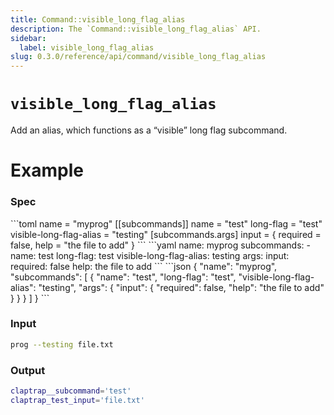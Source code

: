 ```yaml
---
title: Command::visible_long_flag_alias
description: The `Command::visible_long_flag_alias` API.
sidebar:
  label: visible_long_flag_alias
slug: 0.3.0/reference/api/command/visible_long_flag_alias
---
```



# `visible_long_flag_alias` <LinkButton href="https://docs.rs/clap/latest/clap/struct.Command.html#method.visible_long_flag_alias" icon="open-book" variant="minimal" />

<Badge text="since 0.1.0" size="small" />

Add an alias, which functions as a “visible” long flag subcommand.

# Example

### Spec

<Tabs syncKey="format">
  <TabItem label="TOML">
    ```toml
    name = "myprog"
    [[subcommands]]
    name = "test"
    long-flag = "test"
    visible-long-flag-alias = "testing"
    [subcommands.args]
    input = { required = false, help = "the file to add" }
    ```
  </TabItem>

  <TabItem label="YAML">
    ```yaml
    name: myprog
    subcommands:
    - name: test
      long-flag: test
      visible-long-flag-alias: testing
      args:
        input:
          required: false
          help: the file to add
    ```
  </TabItem>

  <TabItem label="JSON">
    ```json
    {
      "name": "myprog",
      "subcommands": [
        {
          "name": "test",
          "long-flag": "test",
          "visible-long-flag-alias": "testing",
          "args": {
            "input": {
              "required": false,
              "help": "the file to add"
            }
          }
        }
      ]
    }
    ```
  </TabItem>
</Tabs>

### Input

```bash
prog --testing file.txt
```

### Output

```bash
claptrap__subcommand='test'
claptrap_test_input='file.txt'
```

